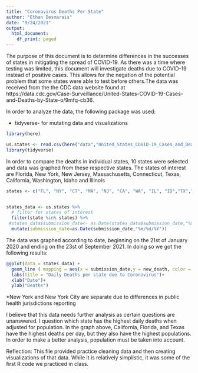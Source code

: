 ```yaml
---
title: "Coronavirus Deaths Per State"
author: "Ethan Desmarais"
date: "9/24/2021"
output:
  html_document:
    df_print: paged
---
```

The purpose of this document is to determine differences in the successes of states in mitigating the spread of COVID-19. As there was a time where testing was limited, this document will investigate deaths due to COVID-19 instead of positive cases. This allows for the negation of the potential problem that some states were able to test before others.The data was received from the the CDC data website found at https://data.cdc.gov/Case-Surveillance/United-States-COVID-19-Cases-and-Deaths-by-State-o/9mfq-cb36.

In order to analyze the data, the following package was used:

  - tidyverse- for mutating data and visualizations

```r
library(here)

us.states <- read.csv(here("data","United_States_COVID-19_Cases_and_Deaths_by_State_over_Time.csv"))
library(tidyverse)

```




In order to compare the deaths in individual states, 10 states were selected and data was graphed from these respective states. The states of interest are Florida, New York, New Jersey, Massachusetts, Connecticut, Texas, California, Washington, Idaho and Illinois

```r

states <- c("FL", "NY", "CT", "MA", "NJ", "CA", "WA", "IL", "ID","TX","NYC")


states_data <- us.states %>%
  # filter for states of interest
  filter(state %in% states) %>%
 #states_data$submission_date<- as.Date(states_data$submission_date,"%m/%d/%Y") #make dates data type Date
  mutate(submission_date=as.Date(submission_date,"%m/%d/%Y"))

```


The data was graphed according to date, beginning on the 21st of January 2020 and ending on the 23st of September 2021. In doing so we got the following results:

```r
ggplot(data = states_data) +
  geom_line ( mapping = aes(x = submission_date,y = new_death, color = state))+ 
  labs(title = "Daily Deaths per state due to Coronavirus")+
  xlab("Date")+
  ylab("Deaths")
```

*New York and New York City are separate due to differences in public health jurisdictions reporting

I believe that this data needs further analysis as certain questions are unanswered. I question which state has the highest daily deaths when adjusted for population. In the graph above, California, Florida, and Texas have the highest deaths per day, but they also have the highest populations. In order to make a better analysis, population must be taken into account. 


Reflection: This file provided practice cleaning data and then creating visualizations of that data. While it is relatively simplistic, it was some of the first R code we practiced in class.
